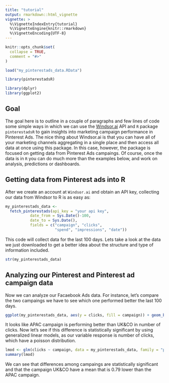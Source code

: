 ```yaml
---
title: "tutorial"
output: rmarkdown::html_vignette
vignette: >
  %\VignetteIndexEntry{tutorial}
  %\VignetteEngine{knitr::rmarkdown}
  %\VignetteEncoding{UTF-8}
---
```


```r
knitr::opts_chunk$set(
  collapse = TRUE,
  comment = "#>"
)

load("my_pinterestads_data.RData")
```

```r
library(pinterestadsR)

library(dplyr)
library(ggplot2)
```


## Goal

The goal here is to outline in a couple of paragraphs and few lines of code some simple ways in which we can use the [Windsor.ai](https://windsor.ai/) API and `R` package `pinterestadsR` to gain insights into marketing campaign performance in Pinterest Ads. The nice thing about Windsor.ai is that you can have all of your marketing channels aggregating in a single place and then access all data at once using this package. In this case, however, the package is focused on getting data from Pinterest Ads campaings. Of course, once the data is in `R` you can do much more than the examples below, and work on analysis, predictions or dashboards.

## Getting data from Pinterest ads into R

After we create an account at  `Windsor.ai`  and obtain an API key, collecting our data from Windsor to R is as easy as:


```r

my_pinterestads_data <-
  fetch_pinterestads(api_key = "your api key",
           date_from = Sys.Date()-100,
           date_to = Sys.Date(),
           fields = c("campaign", "clicks",
                      "spend", "impressions", "date")) 
```

This code will collect data for the last 100 days. Lets take a look at the data we just downloaded to get a better idea about the structure and type of information included. 

```r
str(my_pinterestads_data)
```

## Analyzing our Pinterest  and Pinterest ad campaign data 

Now we can analyze our Facaebook Ads data. For instance, let's compare the two campaings we have to see which one performed better the last 100 days. 

```r
ggplot(my_pinterestads_data, aes(y = clicks, fill = campaign)) + geom_boxplot()
```

It looks like APAC campaign is performing better than  UK&CO in number of clicks. Now let's see if this difference is statistically significant by using generalized linear models, as our variable response is number of clicks, which have a poisson distribution.

```r
lmod <- glm(clicks ~ campaign, data = my_pinterestads_data, family = "poisson")
summary(lmod)
```

We can see that differences among campaings are statistically significant and that the campaign UK&CO have a mean that is 0.79 lower than the APAC campaign.
